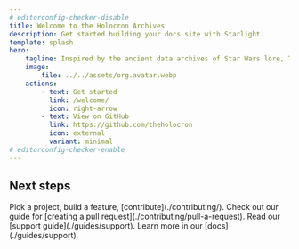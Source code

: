```yaml
---
# editorconfig-checker-disable
title: Welcome to the Holocron Archives
description: Get started building your docs site with Starlight.
template: splash
hero:
    tagline: Inspired by the ancient data archives of Star Wars lore, The Holocron is a place where important code, configurations, and best practices are preserved for long-term use and growth.
    image:
        file: ../../assets/org.avatar.webp
    actions:
        - text: Get started
          link: /welcome/
          icon: right-arrow
        - text: View on GitHub
          link: https://github.com/theholocron
          icon: external
          variant: minimal
# editorconfig-checker-enable
---
```



## Next steps

<CardGrid>
	<Card title="Contribute to a project" icon="pencil">
		Pick a project, build a feature, [contribute](./contributing/).
	</Card>
	<Card title="Create a Pull Request" icon="add-document">
		Check out our guide for [creating a pull request](./contributing/pull-a-request).
	</Card>
	<Card title="Ask a question" icon="setting">
		Read our [support guide](./guides/support).
	</Card>
	<Card title="Read the docs" icon="open-book">
		Learn more in our [docs](./guides/support).
	</Card>
</CardGrid>

